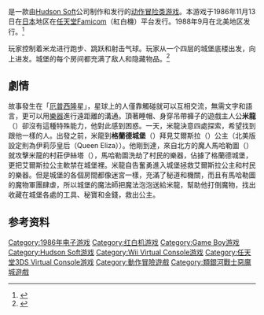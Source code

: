 {{NoteTA
| G1=Games
}}

{{Infobox VG
| title=迷宫组曲 米龙的大冒险
| japanese=迷宮組曲 ミロンの大冒険
| english=Milon's Secret Castle
| image=
| official=
| developer=[[Hudson_Soft|Hudson Soft]]
| publisher=Hudson Soft
| designer=[[笹川敏幸|笹川敏幸]]
| programmer=笹川敏幸
| composer=[[国本剛章|国本剛章]]

| released={{vgrelease|JP|1986年11月13日|NA|1988年9月}}
'''[[Game_Boy|Game Boy]]'''<br />{{vgrelease|JP|1993年3月26日}}
'''[[Virtual_Console|Virtual Console]]'''<br />{{vgrelease|JP|2007年4月10日|NA|2007年6月4日|PAL|2010年3月19日}}

| genre=[[動作冒险類遊戲|動作冒险類遊戲]]
| modes=[[單人遊戲|單人遊戲]]
| platforms=[[紅白機|Famicom]]、[[Game_Boy|Game Boy]]、[[PlayStation_2|PlayStation 2]]、[[Wii|Wii]]、[[任天堂3DS|任天堂3DS]]
}}

{{vgname|迷宫组曲 米龙的大冒险|ja=迷宮組曲 ミロンの大冒険|en=Milon's Secret Castle|diff=yes}}是一款由[[Hudson_Soft|Hudson Soft]]公司制作和发行的[[动作冒险类游戏|动作冒险类游戏]]。本游戏于1986年11月13日在[[日本|日本]]地区在[[任天堂|任天堂]][[Famicom|Famicom]]（紅白機）平台发行。1988年9月在北美地区发行。<ref name="gamefaqs">{{cite web| url = http://www.gamefaqs.com/nes/587462-milons-secret-castle/data| title = Release information| publisher = [[GameFAQs|GameFAQs]]| date = | accessdate = 2015-09-09| archive-date = 2016-10-13| archive-url = https://web.archive.org/web/20161013215934/http://www.gamefaqs.com/nes/587462-milons-secret-castle/data| dead-url = no}}</ref>

玩家控制着米龙进行跑步、跳跃和射击气球。玩家从一个四层的城堡底楼出发，向上进发。城堡的每个房间都充满了敌人和隐藏物品。<ref name="mobygames">{{cite web| url = http://www.mobygames.com/game/milons-secret-castle| title = Basic game summary/reception| publisher = [[MobyGames|MobyGames]]| date = | accessdate = 2012-06-08| archive-date = 2020-11-11| archive-url = https://web.archive.org/web/20201111200445/https://www.mobygames.com/game/milons-secret-castle| dead-url = no}}</ref>

==劇情==
故事發生在「[[E|厄普西隆]]星」，星球上的人僅靠觸碰就可以互相交流，無需文字和語言，更可以用[[樂器|樂器]]進行遠距離的溝通。頂著睡帽、身穿吊帶褲子的遊戲主人公'''米龍'''（{{lang-ja|ミロン}}）卻沒有這種特殊能力，他對此感到困惑。一天，米龍決意四處探索，希望找到跟他一樣的人。出發之前，米龍到'''格蘭德城堡'''（{{lang-ja|ガーランド城}}）拜見艾爾斯拉（{{lang-ja|エルシラ}}）公主（北美版設定則為伊莉莎皇后（Queen Eliza））。他剛到達，來自北方的魔人馬哈勒圖（{{lang-ja|マハリト}}）就攻擊米龍的村莊伊絲塔（{{lang-ja|イシュタル}}），馬哈勒圖洗劫了村民的樂器，佔據了格蘭德城堡，更把艾爾斯拉公主軟禁在城堡裡。米龍自告奮勇進入城堡拯救艾爾斯拉公主和村民的樂器。但是城堡的各個房間都像迷宮一樣，充滿了秘道和機關，而且有馬哈勒圖的魔物軍團肆虐，所以城堡的魔法師把魔法泡泡送給米龍，幫助他打倒魔物，找出收藏在城堡各處的工具、秘寶和金錢，救出公主。

== 参考资料 ==
{{Reflist}}

{{DEFAULTSORT:Meikyuu Kumikyoku Milon no Daibouken}}
[[Category:1986年电子游戏|Category:1986年电子游戏]]
[[Category:红白机游戏|Category:红白机游戏]]
[[Category:Game_Boy游戏|Category:Game Boy游戏]]
[[Category:Hudson_Soft游戏|Category:Hudson Soft游戏]]
[[Category:Wii_Virtual_Console游戏|Category:Wii Virtual Console游戏]]
[[Category:任天堂3DS_Virtual_Console游戏|Category:任天堂3DS Virtual Console游戏]]
[[Category:動作冒險遊戲|Category:動作冒險遊戲]]
[[Category:類銀河戰士惡魔城遊戲|Category:類銀河戰士惡魔城遊戲]]